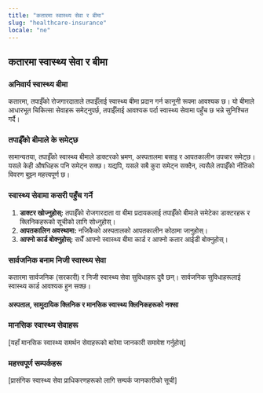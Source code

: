 ```yaml
---
title: "कतारमा स्वास्थ्य सेवा र बीमा"
slug: "healthcare-insurance"
locale: "ne"
---
```


## कतारमा स्वास्थ्य सेवा र बीमा

### अनिवार्य स्वास्थ्य बीमा

कतारमा, तपाईँको रोजगारदाताले तपाईँलाई स्वास्थ्य बीमा प्रदान गर्न कानूनी रूपमा आवश्यक छ। यो बीमाले आधारभूत चिकित्सा सेवाहरू समेट्नुपर्छ, तपाईँलाई आवश्यक पर्दा स्वास्थ्य सेवामा पहुँच छ भन्ने सुनिश्चित गर्दै।

### तपाईँको बीमाले के समेट्छ

सामान्यतया, तपाईँको स्वास्थ्य बीमाले डाक्टरको भ्रमण, अस्पतालमा बसाइ र आपतकालीन उपचार समेट्छ। यसले केही औषधिहरू पनि समेट्न सक्छ। यद्यपि, यसले सबै कुरा समेट्न सक्दैन, त्यसैले तपाईँको नीतिको विवरण बुझ्न महत्त्वपूर्ण छ।

### स्वास्थ्य सेवामा कसरी पहुँच गर्ने

1.  **डाक्टर खोज्नुहोस्:** तपाईँको रोजगारदाता वा बीमा प्रदायकलाई तपाईँको बीमाले समेटेका डाक्टरहरू र क्लिनिकहरूको सूचीको लागि सोध्नुहोस्।
2.  **आपतकालिन अवस्थामा:** नजिकैको अस्पतालको आपतकालीन कोठामा जानुहोस्।
3.  **आफ्नो कार्ड बोक्नुहोस्:** सधैँ आफ्नो स्वास्थ्य बीमा कार्ड र आफ्नो कतार आईडी बोक्नुहोस्।

### सार्वजनिक बनाम निजी स्वास्थ्य सेवा

कतारमा सार्वजनिक (सरकारी) र निजी स्वास्थ्य सेवा सुविधाहरू दुवै छन्। सार्वजनिक सुविधाहरूलाई स्वास्थ्य कार्ड आवश्यक हुन सक्छ।

#### अस्पताल, सामुदायिक क्लिनिक र मानसिक स्वास्थ्य क्लिनिकहरूको नक्सा

<HealthcareMap />

### मानसिक स्वास्थ्य सेवाहरू

[यहाँ मानसिक स्वास्थ्य समर्थन सेवाहरूको बारेमा जानकारी समावेश गर्नुहोस्]

### महत्त्वपूर्ण सम्पर्कहरू

[प्रासंगिक स्वास्थ्य सेवा प्राधिकरणहरूको लागि सम्पर्क जानकारीको सूची]
